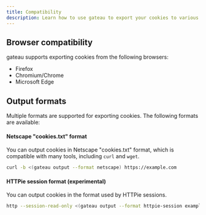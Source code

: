 ```yaml
---
title: Compatibility
description: Learn how to use gateau to export your cookies to various formats.
---
```


## Browser compatibility

gateau supports exporting cookies from the following browsers:

- Firefox
- Chromium/Chrome
- Microsoft Edge

## Output formats

Multiple formats are supported for exporting cookies. The following formats are available:

#### Netscape "cookies.txt" format

You can output cookies in Netscape "cookies.txt" format, which is compatible with many tools, including `curl` and `wget`.

```bash
curl -b <(gateau output --format netscape) https://example.com
```

#### HTTPie session format (experimental)

You can output cookies in the format used by HTTPie sessions.

```bash
http --session-read-only <(gateau output --format httpie-session example.com) example.com
```
